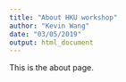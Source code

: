 ```yaml
---
title: "About HKU workshop"
author: "Kevin Wang"
date: "03/05/2019"
output: html_document
---
```


This is the about page. 